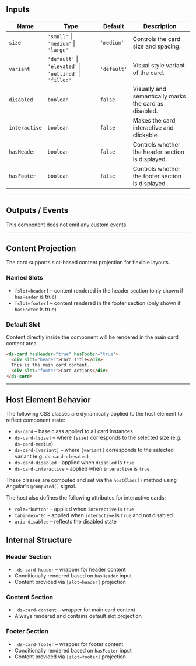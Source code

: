 ## Inputs

| Name          | Type                                                    | Default     | Description                                            |
| ------------- | ------------------------------------------------------- | ----------- | ------------------------------------------------------ |
| `size`        | `'small'` \| `'medium'` \| `'large'`                   | `'medium'`  | Controls the card size and spacing.                   |
| `variant`     | `'default'` \| `'elevated'` \| `'outlined'` \| `'filled'` | `'default'` | Visual style variant of the card.                     |
| `disabled`    | `boolean`                                               | `false`     | Visually and semantically marks the card as disabled. |
| `interactive` | `boolean`                                               | `false`     | Makes the card interactive and clickable.             |
| `hasHeader`   | `boolean`                                               | `false`     | Controls whether the header section is displayed.     |
| `hasFooter`   | `boolean`                                               | `false`     | Controls whether the footer section is displayed.     |

---

## Outputs / Events

This component does not emit any custom events.

---

## Content Projection

The card supports slot-based content projection for flexible layouts.

### Named Slots

- `[slot=header]` – content rendered in the header section (only shown if `hasHeader` is true)
- `[slot=footer]` – content rendered in the footer section (only shown if `hasFooter` is true)

### Default Slot

Content directly inside the component will be rendered in the main card content area.

```html
<ds-card hasHeader="true" hasFooter="true">
  <div slot="header">Card Title</div>
  This is the main card content.
  <div slot="footer">Card Actions</div>
</ds-card>
```

---

## Host Element Behavior

The following CSS classes are dynamically applied to the host element to reflect component state:

- `ds-card` – base class applied to all card instances
- `ds-card-[size]` – where `[size]` corresponds to the selected size (e.g. `ds-card-medium`)
- `ds-card-[variant]` – where `[variant]` corresponds to the selected variant (e.g. `ds-card-elevated`)
- `ds-card-disabled` – applied when `disabled` is `true`
- `ds-card-interactive` – applied when `interactive` is `true`

These classes are computed and set via the `hostClass()` method using Angular's `@computed()` signal.

The host also defines the following attributes for interactive cards:

- `role="button"` – applied when `interactive` is `true`
- `tabindex="0"` – applied when `interactive` is `true` and not disabled
- `aria-disabled` – reflects the disabled state

## Internal Structure

### Header Section
- `.ds-card-header` – wrapper for header content
- Conditionally rendered based on `hasHeader` input
- Content provided via `[slot=header]` projection

### Content Section
- `.ds-card-content` – wrapper for main card content
- Always rendered and contains default slot projection

### Footer Section
- `.ds-card-footer` – wrapper for footer content
- Conditionally rendered based on `hasFooter` input
- Content provided via `[slot=footer]` projection



